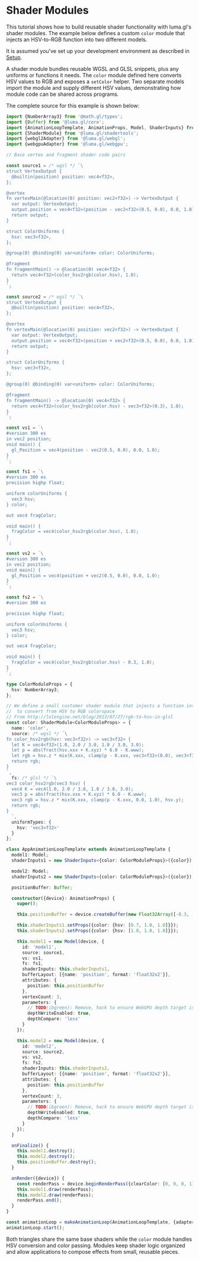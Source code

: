 
# Shader Modules

This tutorial shows how to build reusable shader functionality with luma.gl's shader modules. The example below defines a custom `color` module that injects an HSV-to-RGB function into two different models.

<DeviceTabs />
<ShaderModulesExample />

It is assumed you've set up your development environment as described in [Setup](/docs/tutorials).

A shader module bundles reusable WGSL and GLSL snippets, plus any uniforms or
functions it needs. The `color` module defined here converts HSV values to RGB
and exposes a `setColor` helper. Two separate models import the module and supply
different HSV values, demonstrating how module code can be shared across
programs.

The complete source for this example is shown below:

```typescript
import {NumberArray3} from '@math.gl/types';
import {Buffer} from '@luma.gl/core';
import {AnimationLoopTemplate, AnimationProps, Model, ShaderInputs} from '@luma.gl/engine';
import {ShaderModule} from '@luma.gl/shadertools';
import {webgl2Adapter} from '@luma.gl/webgl';
import {webgpuAdapter} from '@luma.gl/webgpu';

// Base vertex and fragment shader code pairs

const source1 = /* wgsl */ `\
struct VertexOutput {
  @builtin(position) position: vec4<f32>,
};

@vertex
fn vertexMain(@location(0) position: vec2<f32>) -> VertexOutput {
  var output: VertexOutput;
  output.position = vec4<f32>(position - vec2<f32>(0.5, 0.0), 0.0, 1.0);
  return output;
}

struct ColorUniforms {
  hsv: vec3<f32>,
};

@group(0) @binding(0) var<uniform> color: ColorUniforms;

@fragment
fn fragmentMain() -> @location(0) vec4<f32> {
  return vec4<f32>(color_hsv2rgb(color.hsv), 1.0);
}
`;

const source2 = /* wgsl */ `\
struct VertexOutput {
  @builtin(position) position: vec4<f32>,
};

@vertex
fn vertexMain(@location(0) position: vec2<f32>) -> VertexOutput {
  var output: VertexOutput;
  output.position = vec4<f32>(position + vec2<f32>(0.5, 0.0), 0.0, 1.0);
  return output;
}

struct ColorUniforms {
  hsv: vec3<f32>,
};

@group(0) @binding(0) var<uniform> color: ColorUniforms;

@fragment
fn fragmentMain() -> @location(0) vec4<f32> {
  return vec4<f32>(color_hsv2rgb(color.hsv) - vec3<f32>(0.3), 1.0);
}
`;

const vs1 = `\
#version 300 es
in vec2 position;
void main() {
  gl_Position = vec4(position - vec2(0.5, 0.0), 0.0, 1.0);
}
`;

const fs1 = `\
#version 300 es
precision highp float;

uniform colorUniforms {
  vec3 hsv;
} color;

out vec4 fragColor;

void main() {
  fragColor = vec4(color_hsv2rgb(color.hsv), 1.0);
}
`;

const vs2 = `\
#version 300 es
in vec2 position;
void main() {
  gl_Position = vec4(position + vec2(0.5, 0.0), 0.0, 1.0);
}
`;

const fs2 = `\
#version 300 es

precision highp float;

uniform colorUniforms {
  vec3 hsv;
} color;

out vec4 fragColor;

void main() {
  fragColor = vec4(color_hsv2rgb(color.hsv) - 0.3, 1.0);
}
`;

type ColorModuleProps = {
  hsv: NumberArray3;
};

// We define a small customer shader module that injects a function into the fragment shader
//  to convert from HSV to RGB colorspace
// From http://lolengine.net/blog/2013/07/27/rgb-to-hsv-in-glsl
const color: ShaderModule<ColorModuleProps> = {
  name: 'color',
  source: /* wgsl */ `\
fn color_hsv2rgb(hsv: vec3<f32>) -> vec3<f32> {
  let K = vec4<f32>(1.0, 2.0 / 3.0, 1.0 / 3.0, 3.0);
  let p = abs(fract(hsv.xxx + K.xyz) * 6.0 - K.www);
  let rgb = hsv.z * mix(K.xxx, clamp(p - K.xxx, vec3<f32>(0.0), vec3<f32>(1.0)), hsv.y);
  return rgb;
}
`,
  fs: /* glsl */ `\
vec3 color_hsv2rgb(vec3 hsv) {
  vec4 K = vec4(1.0, 2.0 / 3.0, 1.0 / 3.0, 3.0);
  vec3 p = abs(fract(hsv.xxx + K.xyz) * 6.0 - K.www);
  vec3 rgb = hsv.z * mix(K.xxx, clamp(p - K.xxx, 0.0, 1.0), hsv.y);
  return rgb;
}
  `,
  uniformTypes: {
    hsv: 'vec3<f32>'
  }
};

class AppAnimationLoopTemplate extends AnimationLoopTemplate {
  model1: Model;
  shaderInputs1 = new ShaderInputs<{color: ColorModuleProps}>({color});

  model2: Model;
  shaderInputs2 = new ShaderInputs<{color: ColorModuleProps}>({color});

  positionBuffer: Buffer;

  constructor({device}: AnimationProps) {
    super();

    this.positionBuffer = device.createBuffer(new Float32Array([-0.3, -0.5, 0.3, -0.5, 0.0, 0.5]));

    this.shaderInputs1.setProps({color: {hsv: [0.7, 1.0, 1.0]}});
    this.shaderInputs2.setProps({color: {hsv: [1.0, 1.0, 1.0]}});

    this.model1 = new Model(device, {
      id: 'model1',
      source: source1,
      vs: vs1,
      fs: fs1,
      shaderInputs: this.shaderInputs1,
      bufferLayout: [{name: 'position', format: 'float32x2'}],
      attributes: {
        position: this.positionBuffer
      },
      vertexCount: 3,
      parameters: {
        // TODO(ibgreen): Remove, hack to ensure WebGPU depth target is used.
        depthWriteEnabled: true,
        depthCompare: 'less'
      }
    });

    this.model2 = new Model(device, {
      id: 'model2',
      source: source2,
      vs: vs2,
      fs: fs2,
      shaderInputs: this.shaderInputs2,
      bufferLayout: [{name: 'position', format: 'float32x2'}],
      attributes: {
        position: this.positionBuffer
      },
      vertexCount: 3,
      parameters: {
        // TODO(ibgreen): Remove, hack to ensure WebGPU depth target is used.
        depthWriteEnabled: true,
        depthCompare: 'less'
      }
    });
  }

  onFinalize() {
    this.model1.destroy();
    this.model2.destroy();
    this.positionBuffer.destroy();
  }

  onRender({device}) {
    const renderPass = device.beginRenderPass({clearColor: [0, 0, 0, 1]});
    this.model1.draw(renderPass);
    this.model2.draw(renderPass);
    renderPass.end();
  }
}

const animationLoop = makeAnimationLoop(AnimationLoopTemplate, {adapters: [webgpuAdapter, webgl2Adapter]})
animationLoop.start();
```

Both triangles share the same base shaders while the `color` module handles HSV
conversion and color passing. Modules keep shader logic organized and allow
applications to compose effects from small, reusable pieces.

